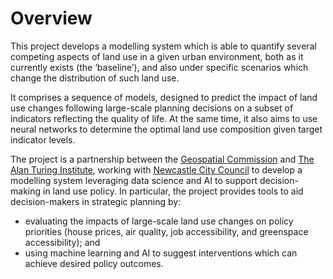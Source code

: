 # Overview {.unnumbered}

This project develops a modelling system which is able to quantify several competing aspects of land use in a given urban environment, both as it currently exists (the 'baseline'), and also under specific scenarios which change the distribution of such land use.

It comprises a sequence of models, designed to predict the impact of land use changes following large-scale planning decisions on a subset of indicators reflecting the quality of life.
At the same time, it also aims to use neural networks to determine the optimal land use composition given target indicator levels.

The project is a partnership between the [Geospatial Commission](https://geospatialcommission.blog.gov.uk/about-us/) and [The Alan Turing Institute](https://turing.ac.uk), working with [Newcastle City Council](https://www.newcastle.gov.uk/) to develop a modelling system leveraging data science and AI to support decision-making in land use policy.
In particular, the project provides tools to aid decision-makers in strategic planning by:

- evaluating the impacts of large-scale land use changes on policy priorities (house prices, air quality, job accessibility, and greenspace accessibility); and 
- using machine learning and AI to suggest interventions which can achieve desired policy outcomes.
